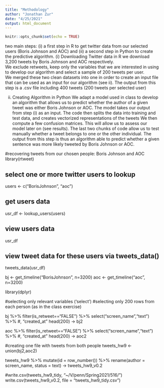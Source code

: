 ```yaml
---
title: "Methodology"
author: "Jonathan Zur"
date: "4/25/2021"
output: html_document
---
```


```r
knitr::opts_chunk$set(echo = TRUE)
```

two main steps: (i) a first step in R to get twitter data from our selected users (Boris Johnson and AOC) and (ii) a second step in Python to create the predictive algorithm. 
(i) Downloading Twitter data in R
we download 3,200 tweets by Boris Johnson and AOC respectively.  
We exclude retweets, keep only the variables that we are interested in using to develop our algorithm and select a sample of 200 tweets per user.  
We merged these two clean datasets into one in order to create an input file that can be used as an input for our algorithm (see ii). 
The output from this step is a .csv file including 400 tweets (200 tweets per selected user)

(ii) Creating Algorithm in Python
We adapt a model used in class to develop an algorithm that allows us to predict whether the author of a given tweet was either Boris Johnson or AOC. 
The model takes our output from step (i) as an input. The code then splits the data into training and test data, and creates vectorized representations of the tweets
We then compute a few confusion matrices. This will allow us to assess our model later on (see results). 
The last two chunks of code allow us to test manually whether a tweet belongs to one or the other individual.
The output from this step is thus an algorithm able to predict whether a given sentence was more likely tweeted by Boris Johnson or AOC. 



#recovering tweets from our chosen people: Boris Johnson and AOC
library(rtweet)

## select one or more twitter users to lookup
users <- c("BorisJohnson", "aoc")

## get users data
usr_df <- lookup_users(users)

## view users data
usr_df

## view tweet data for these users via tweets_data()
tweets_data(usr_df)

bj <- get_timeline("BorisJohnson",  n=3200)
aoc <- get_timeline("aoc", n=3200)


library(dplyr)

#selecting only relevant variables ('select')
#selecting only 200 rows from each person (as in the class exercise)

bj %>%  filter(is_retweet=="FALSE") %>% 
  select("screen_name","text") %>%  #, "created_at"
  head(200) -> bj2

aoc %>%  filter(is_retweet=="FALSE") %>% 
  select("screen_name","text") %>%  #, "created_at"
  head(200) -> aoc2

#creating one file with tweets from both people
tweets_hw9 <- union(bj2,aoc2)

tweets_hw9 %>% mutate(id = row_number()) %>% rename(author = screen_name, status = text) -> tweets_hw9_v0.2

#write.csv(tweets_hw9_tidy, "~/V/penn/Spring2021/516/")
write.csv(tweets_hw9_v0.2, file = "tweets_hw9_tidy.csv")